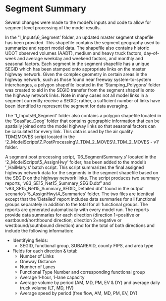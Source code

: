 # Segment Summary

Several changes were made to the model’s inputs and code to allow for segment level processing of the model results.  

In the '1_Inputs\\6_Segment' folder, an updated master segment shapefile has been provided.  This shapefile contains the segment geography used to summarize and report model data.  The shapefile also contains historic UDOT observed volumes (AADT), medium and heavy truck factors, day-of-week and average weekday and weekend factors, and monthly and seasonal factors.  Each segment in the segment shapefile has a unique SEGID which has been stamped onto appropriate links on the master highway network.  Given the complex geometry in certain areas in the highway network, such as those found near freeway system-to-system interchanges, a polygon shapefile located in the ‘Stamping_Polygons’ folder was created to aid in the SEGID transfer from the segment shapefile onto the highway network links.  Note in many cases not all model links in a segment currently receive a SEGID; rather, a sufficient number of links have been identified to represent the segment for data averaging.  

The '1_Inputs\\6_Segment' folder also contains a polygon shapefile located in the ‘SeasFac_Geog’ folder that contains geographic information that can be spatially joined onto the model highway links so that seasonal factors can be calculated for every link.  This data is used by the air quality TDM2MOVES script located in the '2_ModelScripts\\7_PostProcessing\\1_TDM_2_MOVES\\1_TDM_2_MOVES - v1' folder.

A segment post processing script, '06_SegmentSummary.s' located in the '2_ModelScripts\\5_AssignHwy' folder, has been added to the model’s '_HailMary.s' batch script.  This script summarizes the final assigned highway network data for the segments in the segment shapefile based on the SEGID on the highway network links.  The script produces two summary reports, 'v83_SE15_Net15_Summary_SEGID.dbf' and 'v83_SE15_Net15_Summary_SEGID_Detailed.dbf' found in the output scenario’s '5_AssignHwy\\4_Summaries' folder.  The two files are identical except that the ‘Detailed’ report includes data summaries for all functional groups separately in addition to the total for all functional groups.  The reports are generated automatically with every model run.  The reports provide data summaries for each direction (direction 1=positive or eastbound/northbound direction, direction 2=negative or westbound/southbound direction) and for the total of both directions and include the following information:

 - Identifying fields: 
    - SEGID, functional group, SUBAREAID, county FIPS, and area type
 - Fields for each direction & total:
    - Number of Links
    - Oneway Distance
    - Number of Lanes
    - Functional Type Number and corresponding functional group
    - Average 1-hour, 1-lane capacity
    - Average volume by period (AM, MD, PM, EV & DY) and average daily truck volume (LT, MD, HV)
    - Average speed by period (free flow, AM, MD, PM, EV, DY)
